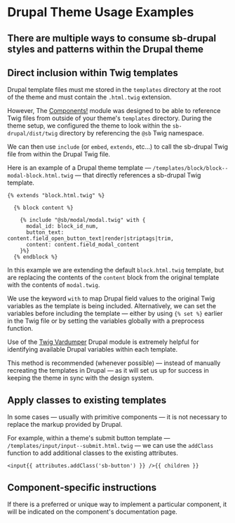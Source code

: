 <Meta title="Documentation/Theme Usage" />

# Drupal Theme Usage Examples

<h2 class="subtitle">
	There are multiple ways to consume sb-drupal styles and patterns within the
	Drupal theme
</h2>

## Direct inclusion within Twig templates

Drupal template files must me stored in the `templates` directory at the root of the theme and must contain the `.html.twig` extension.

However, The [Components!](https://www.drupal.org/project/components) module was designed to be able to reference Twig files from outside of your theme's `templates` directory. During the theme setup, we configured the theme to look within the `sb-drupal/dist/twig` directory by referencing the `@sb` Twig namespace.

We can then use `include` (or `embed`, `extends`, etc...) to call the sb-drupal Twig file from within the Drupal Twig file.

Here is an example of a Drupal theme template — `/templates/block/block--modal-block.html.twig` — that directly references a sb-drupal Twig template.

```
{% extends "block.html.twig" %}

  {% block content %}

    {% include "@sb/modal/modal.twig" with {
      modal_id: block_id_num,
      button_text: content.field_open_button_text|render|striptags|trim,
      content: content.field_modal_content
    }%}
  {% endblock %}
```

In this example we are extending the default `block.html.twig` template, but are replacing the contents of the `content` block from the original template with the contents of `modal.twig`.

We use the keyword `with` to map Drupal field values to the original Twig variables as the template is being included. Alternatively, we can set the variables before including the template — either by using `{% set %}` earlier in the Twig file or by setting the variables globally with a preprocess function.

Use of the [Twig Vardumper](https://www.drupal.org/project/twig_vardumper) Drupal module is extremely helpful for identifying available Drupal variables within each template.

This method is recommended (whenever possible) — instead of manually recreating the templates in Drupal — as it will set us up for success in keeping the theme in sync with the design system.

## Apply classes to existing templates

In some cases — usually with primitive components — it is not necessary to replace the markup provided by Drupal.

For example, within a theme's submit button template — `/templates/input/input--submit.html.twig` — we can use the `addClass` function to add additional classes to the existing attributes.

```
<input{{ attributes.addClass('sb-button') }} />{{ children }}
```

## Component-specific instructions

If there is a preferred or unique way to implement a particular component, it will be indicated on the component's documentation page.
